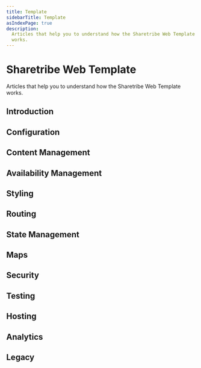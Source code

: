 ```yaml
---
title: Template
sidebarTitle: Template
asIndexPage: true
description:
  Articles that help you to understand how the Sharetribe Web Template
  works.
---
```



# Sharetribe Web Template

Articles that help you to understand how the Sharetribe Web Template
works.

## Introduction

<Cards>
  <Cards.Card
    title="Customization checklist"
    href="/template/introduction/customization-checklist/"
  />
  <Cards.Card
    title="How to customize template"
    href="/template/introduction/how-to-customize-template/"
  />
  <Cards.Card
    title="Sharetribe Web Template"
    href="/template/introduction/sharetribe-web-template/"
  />
</Cards>

## Configuration

<Cards>
  <Cards.Card
    title="Hosted and local configurations"
    href="/template/configuration/hosted-and-local-configurations/"
  />
  <Cards.Card
    title="How to set up currency in template"
    href="/template/configuration/how-to-set-up-currency-in-template/"
  />
  <Cards.Card
    title="Environment variables"
    href="/template/configuration/template-env/"
  />
  <Cards.Card
    title="Configuration variables"
    href="/template/configuration/variables/"
  />
</Cards>

## Content Management

<Cards>
  <Cards.Card
    title="Hosted marketplace texts"
    href="/template/content-management/hosted-marketplace-texts/"
  />
  <Cards.Card
    title="How to add static pages"
    href="/template/content-management/how-to-add-static-pages/"
  />
  <Cards.Card
    title="How to change bundled marketplace texts"
    href="/template/content-management/how-to-change-bundled-marketplace-texts/"
  />
  <Cards.Card
    title="How to change template language"
    href="/template/content-management/how-to-change-template-language/"
  />
  <Cards.Card
    title="How to change template UI texts"
    href="/template/content-management/how-to-change-template-ui-texts/"
  />
  <Cards.Card
    title="How the template renders content pages"
    href="/template/content-management/page-builder/"
  />
</Cards>

## Availability Management

<Cards>
  <Cards.Card
    title="Managing listing availability"
    href="/template/availability/availability-management/"
  />
</Cards>

## Styling

<Cards>
  <Cards.Card
    title="How to change default favicon"
    href="/template/styling/how-to-change-template-icons/"
  />
  <Cards.Card
    title="Styling and CSS"
    href="/template/styling/how-to-customize-template-styles/"
  />
  <Cards.Card
    title="How to improve performance"
    href="/template/styling/how-to-improve-performance/"
  />
</Cards>

## Routing

<Cards>
  <Cards.Card
    title="Code splitting in template"
    href="/template/routing/code-splitting-in-template/"
  />
  <Cards.Card
    title="Routing"
    href="/template/routing/how-routing-works-in-template/"
  />
</Cards>

## State Management

<Cards>
  <Cards.Card
    title="State management and Redux"
    href="/template/state-management/redux/"
  />
</Cards>

## Maps

<Cards>
  <Cards.Card
    title="Map configurations"
    href="/template/maps/configure-maps/"
  />
  <Cards.Card
    title="Enable Mapbox"
    href="/template/maps/how-to-set-up-mapbox-for-template/"
  />
  <Cards.Card
    title="Enable Google Maps"
    href="/template/maps/how-to-use-google-maps-in-template/"
  />
</Cards>

## Security

<Cards>
  <Cards.Card
    title="How to sanitize user generated content"
    href="/template/security/how-to-sanitize-user-generated-content/"
  />
  <Cards.Card
    title="Content Security Policy"
    href="/template/security/how-to-set-up-csp-for-template/"
  />
</Cards>

## Testing

<Cards>
  <Cards.Card
    title="Log errors with Sentry"
    href="/template/testing/how-to-set-up-sentry/"
  />
  <Cards.Card
    title="Testing and continuous integration"
    href="/template/testing/how-to-test-template/"
  />
</Cards>

## Hosting

<Cards>
  <Cards.Card
    title="How to deploy template to Heroku"
    href="/template/hosting/how-to-deploy-template-to-heroku/"
  />
  <Cards.Card
    title="How to deploy template to production"
    href="/template/hosting/how-to-deploy-template-to-production/"
  />
  <Cards.Card
    title="Run template with Docker"
    href="/template/hosting/run-template-with-docker/"
  />
</Cards>

## Analytics

<Cards>
  <Cards.Card
    title="Enable analytics"
    href="/template/analytics/how-to-set-up-analytics-for-template/"
  />
  <Cards.Card
    title="Sitemap"
    href="/template/analytics/sitemap-in-template/"
  />
</Cards>

## Legacy

<Cards>
  <Cards.Card
    title="Legacy templates"
    href="/template/legacy/legacy-templates/"
  />
</Cards>
